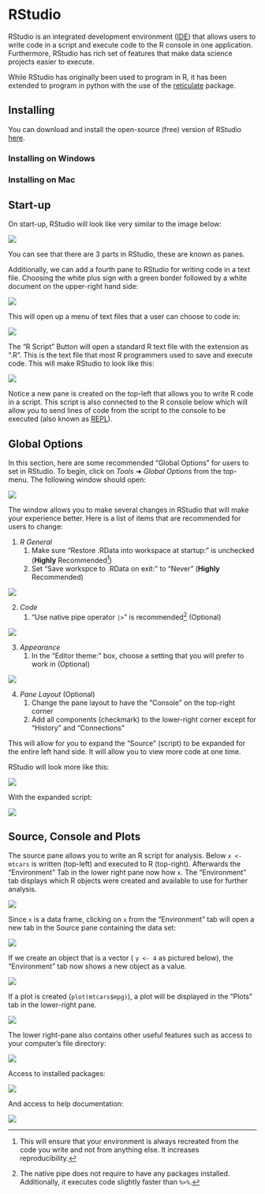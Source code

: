 # RStudio

RStudio is an integrated development environment ([IDE](https://en.wikipedia.org/wiki/Integrated_development_environment)) that allows users to write code in a script and execute code to the R console in one application. Furthermore, RStudio has rich set of features that make data science projects easier to execute.

While RStudio has originally been used to program in R, it has been extended to program in python with the use of the [reticulate](https://rstudio.github.io/reticulate/) package.

## Installing

You can download and install the open-source (free) version of RStudio [here](https://posit.co/downloads/).

### Installing on Windows

### Installing on Mac

## Start-up

On start-up, RStudio will look like very similar to the image below:

![](img/rstudio_1.png){fig-alt="An image of the RStudio IDE. There are 3 panes displayed with the console, environment, and plots showing. Majority of the panes are empty except for the console which contains the R startup message." fig-align="center"}

You can see that there are 3 parts in RStudio, these are known as panes.

Additionally, we can add a fourth pane to RStudio for writing code in a text file. Choosing the white plus sign with a green border followed by a white document on the upper-right hand side:

![](img/rstudio_2.png){fig-alt="A zoomed portion of Rstudio showing add buttons for new files or RStudio Projects." fig-align="center"}

This will open up a menu of text files that a user can choose to code in:

![](img/rstudio_3.png){fig-alt="The drop-down menu when the add new file is chosen. The different types of files are displayed that can be chosen." fig-align="center"}

The "R Script" Button will open a standard R text file with the extension as ".R". This is the text file that most R programmers used to save and execute code. This will make RStudio to look like this:

![](img/rstudio_4.png){fig-alt="An image of the RStudio IDE. There are 4 panes displayed with the script (source) console, environment, and plots showing. Majority of the panes are empty except for the console which contains the R startup message." fig-align="center"}

Notice a new pane is created on the top-left that allows you to write R code in a script. This script is also connected to the R console below which will allow you to send lines of code from the script to the console to be executed (also known as [REPL](https://en.wikipedia.org/wiki/Read%E2%80%93eval%E2%80%93print_loop)).

## Global Options

In this section, here are some recommended "Global Options" for users to set in RStudio. To begin, click on *Tools* ➜ *Global Options* from the top-menu. The following window should open:

![](img/rstudio_5.png){fig-alt="The global options of RStudio are displayed. The \"R General\" options are displayed." fig-align="center"}

The window allows you to make several changes in RStudio that will make your experience better. Here is a list of items that are recommended for users to change:

1.  *R General*
    1.  Make sure "Restore .RData into workspace at startup:" is unchecked (**Highly** Recommended[^rstudio-1])
    2.  Set "Save workspce to .RData on exit:" to "Never" (**Highly** Recommended)

[^rstudio-1]: This will ensure that your environment is always recreated from the code you write and not from anything else. It increases reproducibility.

![](img/rstudio_6.png){fig-alt="The global options of RStudio are displayed. The \"Code\" options are displayed." fig-align="center"}

2.  *Code*
    1.  "Use native pipe operator `|>`" is recommended[^rstudio-2] (Optional)

[^rstudio-2]: The native pipe does not require to have any packages installed. Additionally, it executes code slightly faster than `%>%`.

![](img/rstudio_8.png){fig-alt="The global options of RStudio are displayed. The \"Appearance\" options are displayed with code colors are changed." fig-align="center"}

3.  *Appearance*
    1.  In the "Editor theme:" box, choose a setting that you will prefer to work in (Optional)

![](img/rstudio_7.png){fig-alt="The global options of RStudio are displayed. The \"Pane Layout\" options are displayed to control how the panes are organized in RStudio." fig-align="center"}

4.  *Pane Layout* (Optional)
    1.  Change the pane layout to have the "Console" on the top-right corner
    2.  Add all components (checkmark) to the lower-right corner except for "History" and "Connections"

This will allow for you to expand the "Source" (script) to be expanded for the entire left hand side. It will allow you to view more code at one time.

RStudio will look more like this:

![](img/rstudio_9.png){fig-alt="The RStudio IDE is displayed with 4 panes: source, history, console, and environment." fig-align="center"}

With the expanded script:

![](img/rstudio_10.png){fig-alt="The RStudio IDE is displayed with 3 panes: source, console, and environment. The source pane is expanded to cover half the image." fig-align="center"}

## Source, Console and Plots

The source pane allows you to write an R script for analysis. Below `x <- mtcars` is written (top-left) and executed to R (top-right). Afterwards the "Environment" Tab in the lower right pane now how `x`. The "Environment" tab displays which R objects were created and available to use for further analysis.

![](img/rstudio_11.png){fig-alt="The RStudio IDE is displayed with 3 panes: source, console, and environment. The source pane is expanded to cover half the image. The source pane contains written code, the console shows executed code, and environment shows objects created." fig-align="center"}

Since `x` is a data frame, clicking on `x` from the "Environment" tab will open a new tab in the Source pane containing the data set:

![](img/rstudio_12.png){fig-alt="The RStudio IDE is displayed with 3 panes: source, console, and environment. The source pane is expanded to cover half the image. The source pane displays a data set." fig-align="center"}

If we create an object that is a vector ( `y <- 4` as pictured below), the "Environment" tab now shows a new object as a value.

![](img/rstudio_13.png){fig-alt="The RStudio IDE is displayed with 3 panes: source, console, and environment. The source pane is expanded to cover half the image. The source pane contains written code, the console shows executed code, and environment shows objects created." fig-align="center"}

If a plot is created (`plot(mtcars$mpg)`), a plot will be displayed in the "Plots" tab in the lower-right pane.

![](img/rstudio_17.png){fig-alt="The RStudio IDE is displayed with 3 panes: source, console, and plot. The source pane is expanded to cover half the image. The source pane contains written code, the console shows executed code, and plot pane shows a dot plot on mtcars data set mpg.." fig-align="center"}

The lower right-pane also contains other useful features such as access to your computer's file directory:

![](img/rstudio_14.png){fig-alt="The RStudio IDE is displayed with 3 panes: source, console, and files on computer. The source pane is expanded to cover half the image." fig-align="center"}

Access to installed packages:

![](img/rstudio_16.png){fig-alt="The RStudio IDE is displayed with 3 panes: source, console, and R packages installed on computer. The source pane is expanded to cover half the image." fig-align="center"}

And access to help documentation:

![](img/rstudio_15.png){fig-alt="The RStudio IDE is displayed with 3 panes: source, console, and help documentation on the mean function. The source pane is expanded to cover half the image." fig-align="center"}
